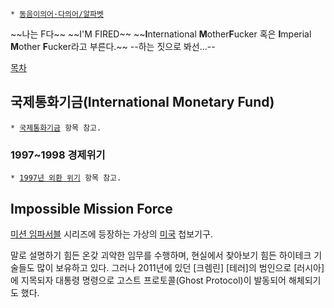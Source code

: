  * [[동음이의어·다의어/알파벳]]

~~나는 F다~~ ~~I'M FIRED~~
~~'''I'''nternational '''M'''other'''F'''ucker 혹은 '''I'''mperial '''M'''other '''F'''ucker라고 부른다.~~ --하는 짓으로 봐선...--

[[목차]]
== 국제통화기금(International Monetary Fund) ==
 * [[국제통화기금]] 항목 참고.

=== 1997~1998 경제위기 ===
 * [[1997년 외환 위기]] 항목 참고.

== Impossible Mission Force ==
[[미션 임파서블]] 시리즈에 등장하는 가상의 [[미국]] 첩보기구.

말로 설명하기 힘든 온갖 괴악한 임무를 수행하며, 현실에서 찾아보기 힘든 하이테크 기술들도 많이 보유하고 있다. 그러나 2011년에 있던 [크렘린] [테러]의 범인으로 [러시아]에 지목되자 대통령 명령으로 고스트 프로토콜(Ghost Protocol)이 발동되어 해체되기도 했다. 
